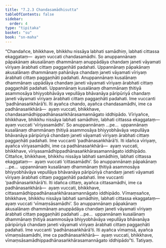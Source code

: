 ```yaml
---
title: "7.2.3 Chandasamādhisutta"
tableOfContents: false
sidebar:
  order: 4
type: "tipitaka"
basket: "su"
book: "sn-maha"
---
```



<DynamicBreadcrumb />

<Division number="825" book="sn-maha" bookNo="14" page="234">

<Paragraph number="1403" book="sn-maha">
“Chandañce, bhikkhave, bhikkhu nissāya labhati samādhiṃ, labhati cittassa ekaggataṃ—  ayaṃ vuccati chandasamādhi. So anuppannānaṃ pāpakānaṃ akusalānaṃ dhammānaṃ anuppādāya chandaṃ janeti vāyamati vīriyaṃ ārabhati cittaṃ paggaṇhāti padahati. Uppannānaṃ pāpakānaṃ akusalānaṃ dhammānaṃ pahānāya chandaṃ janeti vāyamati vīriyaṃ ārabhati cittaṃ paggaṇhāti padahati. Anuppannānaṃ kusalānaṃ dhammānaṃ uppādāya chandaṃ janeti vāyamati vīriyaṃ ārabhati cittaṃ paggaṇhāti padahati. Uppannānaṃ kusalānaṃ dhammānaṃ ṭhitiyā asammosāya bhiyyobhāvāya vepullāya bhāvanāya pāripūriyā chandaṃ janeti vāyamati vīriyaṃ ārabhati cittaṃ paggaṇhāti padahati. Ime vuccanti ‘padhānasaṅkhārā’ti. Iti ayañca chando, ayañca chandasamādhi, ime ca padhānasaṅkhārā—  ayaṃ vuccati, bhikkhave, chandasamādhippadhānasaṅkhārasamannāgato iddhipādo.
</Paragraph>

<Paragraph number="1404" book="sn-maha">
Vīriyañce, bhikkhave, bhikkhu nissāya labhati samādhiṃ, labhati cittassa ekaggataṃ—  ayaṃ vuccati ‘vīriyasamādhi’. So anuppannānaṃ …pe…  uppannānaṃ kusalānaṃ dhammānaṃ ṭhitiyā asammosāya bhiyyobhāvāya vepullāya bhāvanāya pāripūriyā chandaṃ janeti vāyamati vīriyaṃ ārabhati cittaṃ paggaṇhāti padahati. Ime vuccanti ‘padhānasaṅkhārā’ti. Iti idañca vīriyaṃ, ayañca vīriyasamādhi, ime ca padhānasaṅkhārā—  ayaṃ vuccati, bhikkhave, vīriyasamādhippadhānasaṅkhārasamannāgato iddhipādo.
</Paragraph>

<Paragraph number="1405" book="sn-maha">
Cittañce, bhikkhave, bhikkhu nissāya labhati samādhiṃ, labhati cittassa ekaggataṃ—  ayaṃ vuccati ‘cittasamādhi’. So anuppannānaṃ pāpakānaṃ …pe…  uppannānaṃ kusalānaṃ dhammānaṃ ṭhitiyā asammosāya bhiyyobhāvāya vepullāya bhāvanāya pāripūriyā chandaṃ janeti vāyamati vīriyaṃ ārabhati cittaṃ paggaṇhāti padahati. Ime vuccanti ‘padhānasaṅkhārā’ti. Iti idañca cittaṃ, ayañca cittasamādhi, ime ca padhānasaṅkhārā—  ayaṃ vuccati, bhikkhave, cittasamādhippadhānasaṅkhārasamannāgato iddhipādo.
</Paragraph>

<Paragraph number="1406" book="sn-maha">
Vīmaṃsañce, bhikkhave, bhikkhu nissāya labhati samādhiṃ, labhati cittassa ekaggataṃ—  ayaṃ vuccati ‘vīmaṃsāsamādhi’. So anuppannānaṃ pāpakānaṃ akusalānaṃ dhammānaṃ anuppādāya chandaṃ janeti vāyamati vīriyaṃ ārabhati cittaṃ paggaṇhāti padahati …pe…  uppannānaṃ kusalānaṃ dhammānaṃ ṭhitiyā asammosāya bhiyyobhāvāya vepullāya bhāvanāya pāripūriyā chandaṃ janeti vāyamati vīriyaṃ ārabhati cittaṃ paggaṇhāti padahati. Ime vuccanti ‘padhānasaṅkhārā’ti. Iti ayañca vīmaṃsā, ayañca vīmaṃsāsamādhi, ime ca padhānasaṅkhārā—  ayaṃ vuccati, bhikkhave, vīmaṃsāsamādhippadhānasaṅkhārasamannāgato iddhipādo”ti.

</Paragraph>
</Division>

<Paragraph number="1407" type="center" book="sn-maha">
Tatiyaṃ.
</Paragraph>